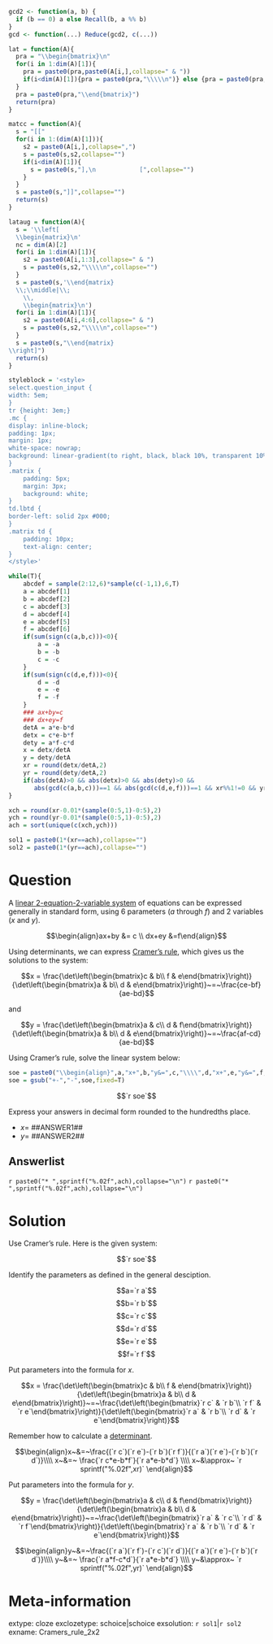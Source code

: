 ```r
gcd2 <- function(a, b) {
  if (b == 0) a else Recall(b, a %% b)
}
gcd <- function(...) Reduce(gcd2, c(...))

lat = function(A){
  pra = "\\begin{bmatrix}\n"
  for(i in 1:dim(A)[1]){
    pra = paste0(pra,paste0(A[i,],collapse=" & "))
    if(i<dim(A)[1]){pra = paste0(pra,"\\\\\n")} else {pra = paste0(pra,"\n")}
  }
  pra = paste0(pra,"\\end{bmatrix}")
  return(pra)
}

matcc = function(A){
  s = "[["
  for(i in 1:(dim(A)[1])){
    s2 = paste0(A[i,],collapse=",")
    s = paste0(s,s2,collapse="")
    if(i<dim(A)[1]){
      s = paste0(s,"],\n            [",collapse="")
    }
  }
  s = paste0(s,"]]",collapse="")
  return(s)
}

lataug = function(A){
  s = '\\left[
  \\begin{matrix}\n'
  nc = dim(A)[2]
  for(i in 1:dim(A)[1]){
    s2 = paste0(A[i,1:3],collapse=" & ")
    s = paste0(s,s2,"\\\\\n",collapse="")
  }
  s = paste0(s,'\\end{matrix}
  \\;\\middle|\\;
    \\,
    \\begin{matrix}\n')
  for(i in 1:dim(A)[1]){
    s2 = paste0(A[i,4:6],collapse=" & ")
    s = paste0(s,s2,"\\\\\n",collapse="")
  }
  s = paste0(s,"\\end{matrix}
\\right]")
  return(s)
}

styleblock = '<style>
select.question_input {
width: 5em;
}
tr {height: 3em;}
.mc {
display: inline-block;
padding: 1px;
margin: 1px;
white-space: nowrap;
background: linear-gradient(to right, black, black 10%, transparent 10%,transparent 90%,black 90%,black);
}
.matrix {
    padding: 5px;
    margin: 3px;
    background: white;
}
td.lbtd {
border-left: solid 2px #000;
}
.matrix td {
    padding: 10px;    
    text-align: center;
}
</style>'

while(T){
    abcdef = sample(2:12,6)*sample(c(-1,1),6,T)
    a = abcdef[1]
    b = abcdef[2]
    c = abcdef[3]
    d = abcdef[4]
    e = abcdef[5]
    f = abcdef[6]
    if(sum(sign(c(a,b,c)))<0){
        a = -a
        b = -b
        c = -c
    }
    if(sum(sign(c(d,e,f)))<0){
        d = -d
        e = -e
        f = -f
    }
    ### ax+by=c
    ### dx+ey=f
    detA = a*e-b*d
    detx = c*e-b*f
    dety = a*f-c*d
    x = detx/detA
    y = dety/detA
    xr = round(detx/detA,2)
    yr = round(dety/detA,2)
    if(abs(detA)>0 && abs(detx)>0 && abs(dety)>0 && 
       abs(gcd(c(a,b,c)))==1 && abs(gcd(c(d,e,f)))==1 && xr%%1!=0 && yr%%1!=0 && abs(xr)>0.1 && abs(yr)>0.1 && abs(xr)<100 && abs(yr)<100){break}
}

xch = round(xr-0.01*(sample(0:5,1)-0:5),2)
ych = round(yr-0.01*(sample(0:5,1)-0:5),2)
ach = sort(unique(c(xch,ych)))

sol1 = paste0(1*(xr==ach),collapse="")
sol2 = paste0(1*(yr==ach),collapse="")

```

Question
========

A [linear 2-equation-2-variable system](https://en.wikipedia.org/wiki/System_of_linear_equations) of equations can be expressed generally in standard form, using 6 parameters ($a$ through $f$) and 2 variables ($x$ and $y$).

$$\begin{align}ax+by &= c \\ dx+ey &=f\end{align}$$

Using determinants, we can express [Cramer's rule](https://en.wikipedia.org/wiki/Cramer%27s_rule), which gives us the solutions to the system:

$$x = \frac{\det\left(\begin{bmatrix}c & b\\ f & e\end{bmatrix}\right)}{\det\left(\begin{bmatrix}a & b\\ d & e\end{bmatrix}\right)}~=~\frac{ce-bf}{ae-bd}$$

and

$$y = \frac{\det\left(\begin{bmatrix}a & c\\ d & f\end{bmatrix}\right)}{\det\left(\begin{bmatrix}a & b\\ d & e\end{bmatrix}\right)}~=~\frac{af-cd}{ae-bd}$$

Using Cramer's rule, solve the linear system below:

```r
soe = paste0("\\begin{align}",a,"x+",b,"y&=",c,"\\\\",d,"x+",e,"y&=",f,"\\end{align}",collapse="")
soe = gsub("+-","-",soe,fixed=T)
```


$$`r soe`$$

Express your answers in decimal form rounded to the hundredths place.

* $x=$ ##ANSWER1##
* $y=$ ##ANSWER2##


Answerlist
--------

`r paste0("* ",sprintf("%.02f",ach),collapse="\n")`
`r paste0("* ",sprintf("%.02f",ach),collapse="\n")`

Solution
========

Use Cramer's rule. Here is the given system:

$$`r soe`$$

Identify the parameters as defined in the general desciption.

$$a=`r a`$$
$$b=`r b`$$
$$c=`r c`$$
$$d=`r d`$$
$$e=`r e`$$
$$f=`r f`$$

Put parameters into the formula for $x$.

$$x = \frac{\det\left(\begin{bmatrix}c & b\\ f & e\end{bmatrix}\right)}{\det\left(\begin{bmatrix}a & b\\ d & e\end{bmatrix}\right)}~=~\frac{\det\left(\begin{bmatrix}`r c` & `r b`\\ `r f` & `r e`\end{bmatrix}\right)}{\det\left(\begin{bmatrix}`r a` & `r b`\\ `r d` & `r e`\end{bmatrix}\right)}$$

Remember how to calculate a [determinant](https://en.wikipedia.org/wiki/Determinant). 

$$\begin{align}x~&=~\frac{(`r c`)(`r e`)-(`r b`)(`r f`)}{(`r a`)(`r e`)-(`r b`)(`r d`)}\\\\
x~&=~ \frac{`r c*e-b*f`}{`r a*e-b*d`} \\\\
x~&\approx~ `r sprintf("%.02f",xr)`
\end{align}$$

Put parameters into the formula for $y$.

$$y = \frac{\det\left(\begin{bmatrix}a & c\\ d & f\end{bmatrix}\right)}{\det\left(\begin{bmatrix}a & b\\ d & e\end{bmatrix}\right)}~=~\frac{\det\left(\begin{bmatrix}`r a` & `r c`\\ `r d` & `r f`\end{bmatrix}\right)}{\det\left(\begin{bmatrix}`r a` & `r b`\\ `r d` & `r e`\end{bmatrix}\right)}$$

$$\begin{align}y~&=~\frac{(`r a`)(`r f`)-(`r c`)(`r d`)}{(`r a`)(`r e`)-(`r b`)(`r d`)}\\\\
y~&=~ \frac{`r a*f-c*d`}{`r a*e-b*d`} \\\\
y~&\approx~ `r sprintf("%.02f",yr)`
\end{align}$$



Meta-information
============
extype: cloze
exclozetype: schoice|schoice
exsolution: `r sol1`|`r sol2`
exname: Cramers_rule_2x2